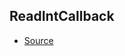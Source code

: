 ## ReadIntCallback



- [Source](https://github.com/Androz2091/discord-player/blob/827d536/packages/equalizer/src/equalizer/ChannelProcessor.ts#L3)